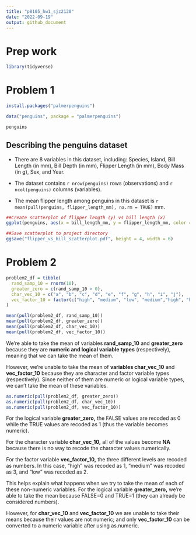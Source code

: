 ```yaml
---
title: "p8105_hw1_sjz2120"
date: "2022-09-19"
output: github_document
---
```


# Prep work
```r
library(tidyverse)
```

# Problem 1
```r
install.packages("palmerpenguins")
```

```r
data("penguins", package = "palmerpenguins")

penguins
```

## **Describing the penguins dataset**

* There are 8 variables in this dataset, including: Species, Island, Bill Length (in mm), Bill Depth (in mm), Flipper Length (in mm), Body Mass (in g), Sex, and Year.

* The dataset contains `r nrow(penguins)` rows (observations)
and `r ncol(penguins)` columns (variables).

* The mean flipper length among penguins in this dataset is
`r mean(pull(penguins, flipper_length_mm), na.rm = TRUE)` mm.


```r
##Create scatterplot of flipper length (y) vs bill length (x)
ggplot(penguins, aes(x = bill_length_mm, y = flipper_length_mm, color = species)) + geom_point() + xlab("Bill Length (mm)") + ylab("Flipper Length (mm)") + ggtitle("Plot of Penguin Flipper vs Bill Length (by species)")

##Save scatterplot to project directory
ggsave("flipper_vs_bill_scatterplot.pdf", height = 4, width = 6)
```


# Problem 2
```r
problem2_df = tibble(
  rand_samp_10 = rnorm(10),
  greater_zero = c(rand_samp_10 > 0),
  char_vec_10 = c("a", "b", "c", "d", "e", "f", "g", "h", "i", "j"),
  vec_factor_10 = factor(c("high", "medium", "low", "medium","high", "high", "low", "low", "medium", "high"))
)
```


```r
mean(pull(problem2_df, rand_samp_10))
mean(pull(problem2_df, greater_zero))
mean(pull(problem2_df, char_vec_10))
mean(pull(problem2_df, vec_factor_10))
```
We're able to take the mean of variables **rand_samp_10** and **greater_zero** because they are **numeric and logical variable types** (respectively), meaning that we can take the mean of them.

However, we're unable to take the mean of **variables char_vec_10** and **vec_factor_10** because they are character and factor variable types (respectively). Since neither of them are numeric or logical variable types, we can't take the mean of these variables.

```r
as.numeric(pull(problem2_df, greater_zero))
as.numeric(pull(problem2_df, char_vec_10))
as.numeric(pull(problem2_df, vec_factor_10))
```
For the logical variable **greater_zero,** the FALSE values are recoded as 0 while the TRUE values are recoded as 1 (thus the variable becomes numeric).

For the character variable **char_vec_10,** all of the values become **NA** because there is no way to recode the character values numerically.

For the factor variable **vec_factor_10,** the three different levels are recoded as numbers. In this case, "high" was recoded as 1, "medium" was recoded as 3, and "low" was recoded as 2.

This helps explain what happens when we try to take the mean of each of these non-numeric variables. For the logical variable **greater_zero,** we're able to take the mean because FALSE=0 and TRUE=1 (they can already be considered numbers).

However, for **char_vec_10** and **vec_factor_10** we are  unable to take their means because their values are not numeric; and only **vec_factor_10** can be converted to a numeric variable after using as.numeric.
